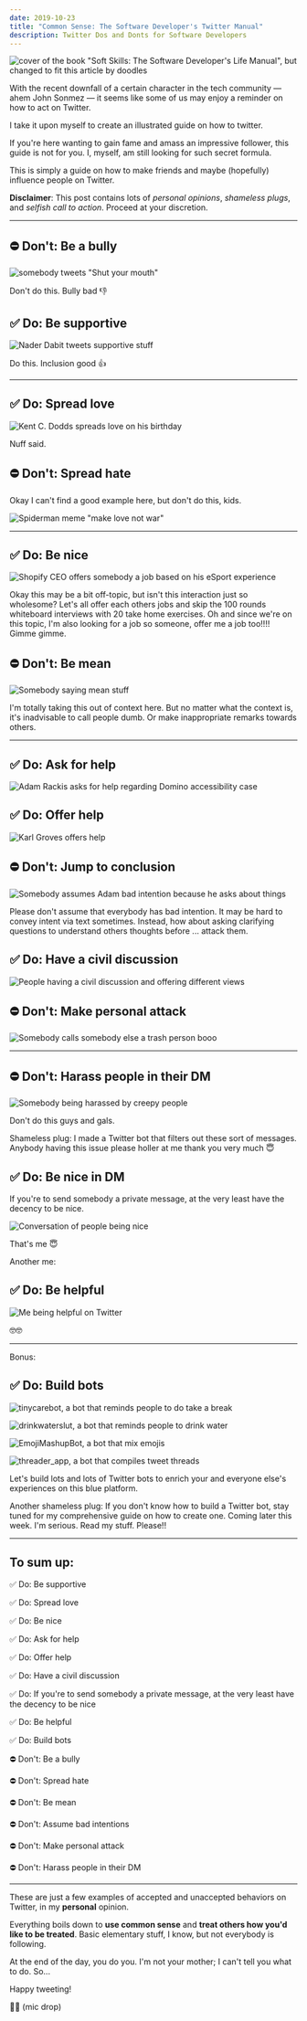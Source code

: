 ```yaml
---
date: 2019-10-23
title: "Common Sense: The Software Developer's Twitter Manual"
description: Twitter Dos and Donts for Software Developers
--- 
```


![cover of the book "Soft Skills: The Software Developer's Life Manual", but changed to fit this article by doodles](./cover.png)

With the recent downfall of a certain character in the tech community — ahem John Sonmez — it seems like some of us may enjoy a reminder on how to act on Twitter.

I take it upon myself to create an illustrated guide on how to twitter.

If you're here wanting to gain fame and amass an impressive follower, this guide is not for you. I, myself, am still looking for such secret formula.

This is simply a guide on how to make friends and maybe (hopefully) influence people on Twitter.

**Disclaimer**: This post contains lots of _personal opinions_, _shameless plugs_, and _selfish call to action_. Proceed at your discretion.

---

## ⛔️ Don't: Be a bully

![somebody tweets "Shut your mouth"](./bully.png)

Don't do this. Bully bad 👎

## ✅ Do: Be supportive

![Nader Dabit tweets supportive stuff](./supportive.png)

Do this. Inclusion good 👍

---

## ✅ Do: Spread love

![Kent C. Dodds spreads love on his birthday](./love.png)

Nuff said.

## ⛔️ Don't: Spread hate

Okay I can't find a good example here, but don't do this, kids.

![Spiderman meme "make love not war"](./make-love-not-war.jpg)

---

## ✅ Do: Be nice

![Shopify CEO offers somebody a job based on his eSport experience](./nice.png)

Okay this may be a bit off-topic, but isn't this interaction just so wholesome? Let's all offer each others jobs and skip the 100 rounds whiteboard interviews with 20 take home exercises. Oh and since we're on this topic, I'm also looking for a job so someone, offer me a job too!!!! Gimme gimme.

## ⛔️ Don't: Be mean

![Somebody saying mean stuff](./mean.png)

I'm totally taking this out of context here. But no matter what the context is, it's inadvisable to call people dumb. Or make inappropriate remarks towards others.

---

## ✅ Do: Ask for help

![Adam Rackis asks for help regarding Domino accessibility case](./ask-for-help.png)

## ✅ Do: Offer help

![Karl Groves offers help](./offer-help.png)

## ⛔️ Don't: Jump to conclusion

![Somebody assumes Adam bad intention because he asks about things](./jump-to-conclusion.png)

Please don't assume that everybody has bad intention. It may be hard to convey intent via text sometimes. Instead, how about asking clarifying questions to understand others thoughts before ... attack them.

## ✅ Do: Have a civil discussion

![People having a civil discussion and offering different views](./civil-discussion.png)

## ⛔️ Don't: Make personal attack

![Somebody calls somebody else a trash person booo](./personal-attack.png)

---

## ⛔️ Don't: Harass people in their DM

![Somebody being harassed by creepy people](./harass.png)

Don't do this guys and gals.

Shameless plug: I made a Twitter bot that filters out these sort of messages. Anybody having this issue please holler at me thank you very much 😇

## ✅ Do: Be nice in DM

If you're to send somebody a private message, at the very least have the decency to be nice.

![Conversation of people being nice](./nice-dm.png)

That's me 😇

Another me:

## ✅ Do: Be helpful

![Me being helpful on Twitter](./helpful.png)

🤓🤓

---

Bonus:

## ✅ Do: Build bots

![tinycarebot, a bot that reminds people to do take a break](./tinycarebot.png)

![drinkwaterslut, a bot that reminds people to drink water](./drinkwaterslut.png)

![EmojiMashupBot, a bot that mix emojis](./emojimashupbot.png)

![threader_app, a bot that compiles tweet threads](./threader.png)

Let's build lots and lots of Twitter bots to enrich your and everyone else's experiences on this blue platform.

Another shameless plug: If you don't know how to build a Twitter bot, stay tuned for my comprehensive guide on how to create one. Coming later this week. I'm serious. Read my stuff. Please!!

---

## To sum up:

✅ Do: Be supportive

✅ Do: Spread love

✅ Do: Be nice

✅ Do: Ask for help

✅ Do: Offer help

✅ Do: Have a civil discussion

✅ Do: If you're to send somebody a private message, at the very least have the decency to be nice

✅ Do: Be helpful

✅ Do: Build bots

⛔️ Don't: Be a bully

⛔️ Don't: Spread hate

⛔️ Don't: Be mean

⛔️ Don't: Assume bad intentions

⛔️ Don't: Make personal attack

⛔️ Don't: Harass people in their DM

---

These are just a few examples of accepted and unaccepted behaviors on Twitter, in my **personal** opinion.

Everything boils down to **use common sense** and **treat others how you'd like to be treated**. Basic elementary stuff, I know, but not everybody is following.

At the end of the day, you do you. I'm not your mother; I can't tell you what to do. So...

Happy tweeting!

🎤👋 (mic drop)